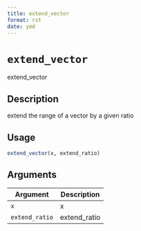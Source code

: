 ```yaml
--- 
title: extend_vector 
format: rst 
date: ymd 
--- 
```

# `extend_vector`

extend_vector


## Description

extend the range of a vector by a given ratio


## Usage

```r
extend_vector(x, extend_ratio)
```


## Arguments

Argument      |Description
------------- |----------------
`x`     |     x
`extend_ratio`     |     extend_ratio


